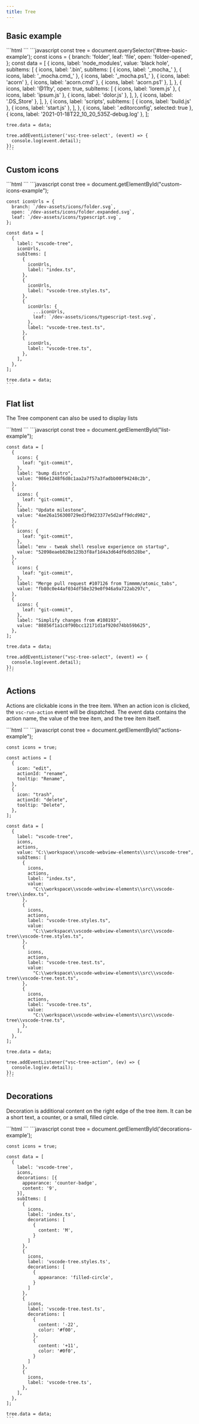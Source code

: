 ```yaml
---
title: Tree
---
```



<Imports />
<PageSwitcher />

## Basic example

<Demo>
  <BasicExample />
  <Fragment slot="html">
    ```html
    <vscode-tree id="tree-basic-example"></vscode-tree>
    ```
  </Fragment>
  <Fragment slot="js">
    ```javascript
    const tree = document.querySelector('#tree-basic-example');
    const icons = {
      branch: 'folder',
      leaf: 'file',
      open: 'folder-opened',
    };
    const data = [
      {
        icons,
        label: 'node_modules',
        value: 'black hole',
        subItems: [
          {
            icons,
            label: '.bin',
            subItems: [
              { icons, label: '_mocha_' },
              { icons, label: '_mocha.cmd_' },
              { icons, label: '_mocha.ps1_' },
              { icons, label: 'acorn' },
              { icons, label: 'acorn.cmd' },
              { icons, label: 'acorn.ps1' },
            ],
          },
          {
            icons,
            label: '@11ty',
            open: true,
            subItems: [
              { icons, label: 'lorem.js' },
              { icons, label: 'ipsum.js' },
              { icons, label: 'dolor.js' },
            ],
          },
          { icons, label: '.DS_Store' },
        ],
      },
      {
        icons,
        label: 'scripts',
        subItems: [
          { icons, label: 'build.js' },
          { icons, label: 'start.js' },
        ],
      },
      { icons, label: '.editorconfig', selected: true },
      { icons, label: '2021-01-18T22_10_20_535Z-debug.log' },
    ];

    tree.data = data;

    tree.addEventListener('vsc-tree-select', (event) => {
      console.log(event.detail);
    });
    ```
  </Fragment>
</Demo>

## Custom icons

<Demo>
  <CustomIconsExample />
  <Fragment slot="html">
    ```html
    <vscode-tree id="custom-icons-example" indent-guides arrows></vscode-tree>
    ```
  </Fragment>
  <Fragment slot="js">
    ```javascript
    const tree = document.getElementById("custom-icons-example");

    const iconUrls = {
      branch: `/dev-assets/icons/folder.svg`,
      open: `/dev-assets/icons/folder.expanded.svg`,
      leaf: `/dev-assets/icons/typescript.svg`,
    };

    const data = [
      {
        label: "vscode-tree",
        iconUrls,
        subItems: [
          {
            iconUrls,
            label: "index.ts",
          },
          {
            iconUrls,
            label: "vscode-tree.styles.ts",
          },
          {
            iconUrls: {
              ...iconUrls,
              leaf: `/dev-assets/icons/typescript-test.svg`,
            },
            label: "vscode-tree.test.ts",
          },
          {
            iconUrls,
            label: "vscode-tree.ts",
          },
        ],
      },
    ];

    tree.data = data;
    ```
  </Fragment>
</Demo>

## Flat list

The Tree component can also be used to display lists

<Demo>
  <ListExample />
  <Fragment slot="html">
    ```html
    <vscode-tree id="list-example"></vscode-tree>
    ```
  </Fragment>
  <Fragment slot="js">
    ```javascript
    const tree = document.getElementById("list-example");

    const data = [
      {
        icons: {
          leaf: "git-commit",
        },
        label: "bump distro",
        value: "986e1248f6d8c1aa2a7f57a3fadbb00f94248c2b",
      },
      {
        icons: {
          leaf: "git-commit",
        },
        label: "Update milestone",
        value: "4ae26a156300729ed3f9d23377e5d2aff9dcd982",
      },
      {
        icons: {
          leaf: "git-commit",
        },
        label: "env - tweak shell resolve experience on startup",
        value: "52098eaeb028e123b3f8af1d4a3d64df6db528be",
      },
      {
        icons: {
          leaf: "git-commit",
        },
        label: "Merge pull request #107126 from Timmmm/atomic_tabs",
        value: "fb80c0e44af034df58e329e0f946a9a722ab297c",
      },
      {
        icons: {
          leaf: "git-commit",
        },
        label: "Simplify changes from #108193",
        value: "88856f1a1c8f90bcc12171d1af920d74bb59b625",
      },
    ];

    tree.data = data;

    tree.addEventListener("vsc-tree-select", (event) => {
      console.log(event.detail);
    });
    ```
  </Fragment>
</Demo>

## Actions

Actions are clickable icons in the tree item. When an action icon is clicked, the `vsc-run-action`
event will be dispatched. The event data contains the action name, the value of the tree item, and
the tree item itself.

<Demo>
  <ActionsExample />
  <Fragment slot="html">
    ```html
    <vscode-tree id="actions-example"></vscode-tree>
    ```
  </Fragment>
  <Fragment slot="js">
    ```javascript
    const tree = document.getElementById("actions-example");

    const icons = true;

    const actions = [
      {
        icon: "edit",
        actionId: "rename",
        tooltip: "Rename",
      },
      {
        icon: "trash",
        actionId: "delete",
        tooltip: "Delete",
      },
    ];

    const data = [
      {
        label: "vscode-tree",
        icons,
        actions,
        value: "C:\\workspace\\vscode-webview-elements\\src\\vscode-tree",
        subItems: [
          {
            icons,
            actions,
            label: "index.ts",
            value:
              "C:\\workspace\\vscode-webview-elements\\src\\vscode-tree\\index.ts",
          },
          {
            icons,
            actions,
            label: "vscode-tree.styles.ts",
            value:
              "C:\\workspace\\vscode-webview-elements\\src\\vscode-tree\\vscode-tree.styles.ts",
          },
          {
            icons,
            actions,
            label: "vscode-tree.test.ts",
            value:
              "C:\\workspace\\vscode-webview-elements\\src\\vscode-tree\\vscode-tree.test.ts",
          },
          {
            icons,
            actions,
            label: "vscode-tree.ts",
            value:
              "C:\\workspace\\vscode-webview-elements\\src\\vscode-tree\\vscode-tree.ts",
          },
        ],
      },
    ];

    tree.data = data;

    tree.addEventListener("vsc-tree-action", (ev) => {
      console.log(ev.detail);
    });
    ```
  </Fragment>
</Demo>

## Decorations

Decoration is additional content on the right edge of the tree item. It can be a short text, a 
counter, or a small, filled circle.

<Demo>
  <DecorationsExample />
  <Fragment slot="html">
    ```html
    <vscode-tree id="decorations-example"></vscode-tree>
    ```
  </Fragment>
  <Fragment slot="js">
    ```javascript
    const tree = document.getElementById('decorations-example');

    const icons = true;

    const data = [
      {
        label: 'vscode-tree',
        icons,
        decorations: [{
          appearance: 'counter-badge',
          content: '9',
        }],
        subItems: [
          {
            icons,
            label: 'index.ts',
            decorations: [
              {
                content: 'M',
              }
            ]
          },
          {
            icons,
            label: 'vscode-tree.styles.ts',
            decorations: [
              {
                appearance: 'filled-circle',
              }
            ]
          },
          {
            icons,
            label: 'vscode-tree.test.ts',
            decorations: [
              {
                content: '-22',
                color: '#f00',
              },
              {
                content: '+11',
                color: '#0f0',
              }
            ]
          },
          {
            icons,
            label: 'vscode-tree.ts',
          },
        ],
      },
    ];

    tree.data = data;
    ```
  </Fragment>
</Demo>